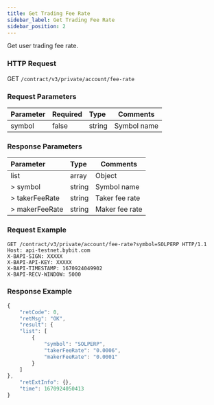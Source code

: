 ```yaml
---
title: Get Trading Fee Rate
sidebar_label: Get Trading Fee Rate
sidebar_position: 2
---
```


Get user trading fee rate.


### HTTP Request
GET `/contract/v3/private/account/fee-rate`

### Request Parameters
| Parameter | Required | Type | Comments|
|:----- |:-------|:-----|------ |
|symbol |false |string |Symbol name|

### Response Parameters
| Parameter | Type | Comments|
|:----- |:-----|------ |
|list |array |Object |
|> symbol |string |Symbol name |
|> takerFeeRate |string |Taker fee rate |
|> makerFeeRate |string |Maker fee rate |

### Request Example

<Tabs>
<TabItem value="console" label="console">

```http
GET /contract/v3/private/account/fee-rate?symbol=SOLPERP HTTP/1.1
Host: api-testnet.bybit.com
X-BAPI-SIGN: XXXXX
X-BAPI-API-KEY: XXXXX
X-BAPI-TIMESTAMP: 1670924049902
X-BAPI-RECV-WINDOW: 5000
```

</TabItem>
</Tabs>

### Response Example

<Tabs>
<TabItem value="js response" label="response">

```javascript
{
    "retCode": 0,
    "retMsg": "OK",
    "result": {
    "list": [
        {
            "symbol": "SOLPERP",
            "takerFeeRate": "0.0006",
            "makerFeeRate": "0.0001"
        }
    ]
},
    "retExtInfo": {},
    "time": 1670924050413
}
```
</TabItem>
</Tabs>